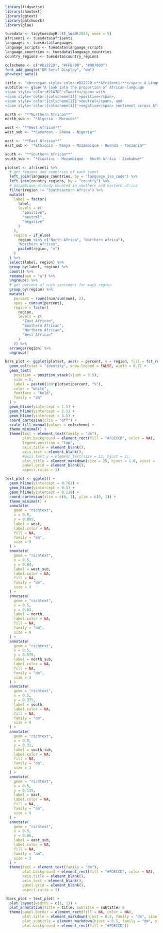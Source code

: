 ```r
library(tidyverse)
library(showtext)
library(ggtext)
library(patchwork)
library(glue)
```

``` r
tuesdata <- tidytuesdayR::tt_load(2023, week = 9)
afrisenti <- tuesdata$afrisenti
languages <- tuesdata$languages
language_scripts <- tuesdata$language_scripts
language_countries <- tuesdata$language_countries
country_regions <- tuesdata$country_regions
```

```r
colscheme <- c("#D2222D", "#FFBF00", "#007000")
font_add_google("DM Serif Display", "dm")
showtext_auto()

title <- "<br><span style='color:#D2222D'>**AfriSenti:**</span> A Linguistic Analysis"
subtitle <- glue("A look into the proportion of African-language 
<span style='color:#26A7DE'>Tweets</span> with 
<span style='color:{colscheme[3]}'>positive</span>,
<span style='color:{colscheme[2]}'>neutral</span>, and 
<span style='color:{colscheme[1]}'>negative</span> sentiment across African regions")

north <- "**Northern African**"
north_sub <- "*Algeria - Morocco*"

west <- "**West African**"
west_sub <- "*Cameroon - Ghana - Nigeria*"

east <- "**East African**"
east_sub <- "*Ethiopia - Kenya - Mozambique - Rwanda - Tanzania*"

south <- "**Southern African**"
south_sub <- "*Eswatini - Mozambique - South Africa - Zimbabwe*"
```

```r
plotset <- afrisenti %>%
  # get regions and countries of each tweet
  left_join(language_countries, by = "language_iso_code") %>%
  left_join(country_regions, by = "country") %>%
  # mozambique already counted in southern and eastern africa
  filter(region != "Southeastern Africa") %>%
  mutate(
    label = factor(
      label,
      levels = c(
        "positive",
        "neutral",
        "negative"
      )
    ), 
    region = if_else(
      region %in% c("North Africa", "Northern Africa"),
      "Northern African",
      paste0(region, "n")
    )
  ) %>%
  select(label, region) %>%
  group_by(label, region) %>%
  count() %>%
  rename(num = "n") %>%
  ungroup() %>%
  # get percent of each sentiment for each region
  group_by(region) %>%
  mutate(
    percent = round(num/sum(num), 2),
    xpos = cumsum(percent),
    region = factor(
      region,
      levels = c(
        "East African",
        "Southern African",
        "Northern African",
        "West African"
      )
    )) %>%
  arrange(region) %>%
  ungroup()
```

```r
bars_plot <- ggplot(plotset, aes(x = percent, y = region, fill = fct_rev(label))) +
  geom_col(stat = "identity", show.legend = FALSE, width = 0.7) +
  geom_text(
    position = position_stack(vjust = 0.5),
    size = 8,
    label = paste0(100*plotset$percent, "%"),
    color = "white",
    fontface = "bold",
    family = "dm"
  ) +
  geom_hline(yintercept = 1.5) +
  geom_hline(yintercept = 2.5) +
  geom_hline(yintercept = 3.5) +
  coord_cartesian(clip = "off") +
  scale_fill_manual(values = colscheme) +
  theme_minimal() +
  theme(text = element_text(family = "dm"),
        plot.background = element_rect(fill = "#FDECCD", color = NA),
        legend.position = "top",
        axis.title = element_blank(),
        axis.text = element_blank(),
        #axis.text.y = element_text(size = 12, hjust = 1),
        plot.title = element_markdown(size = 25, hjust = 1.8, vjust = -4),
        panel.grid = element_blank(),
        aspect.ratio = 1)
```

```r
text_plot <- ggplot() +
  geom_hline(yintercept = 0.761) +
  geom_hline(yintercept = 0.5) +
  geom_hline(yintercept = 0.239) +
  coord_cartesian(xlim = c(0, 1), ylim = c(0, 1)) +
  theme_minimal() +
  annotate(
    geom = "richtext",
    x = 0.5,
    y = 0.895,
    label = west,
    label.color = NA,
    fill = NA,
    family = "dm",
    size = 9
  ) +
  annotate(
    geom = "richtext",
    x = 0.5,
    y = 0.84,
    label = west_sub,
    label.color = NA,
    fill = NA,
    family = "dm",
    size = 3
  ) +
  annotate(
    geom = "richtext",
    x = 0.5,
    y = 0.63,
    label = north,
    label.color = NA,
    fill = NA,
    family = "dm",
    size = 9
  ) +
  annotate(
    geom = "richtext",
    x = 0.5,
    y = 0.575,
    label = north_sub,
    label.color = NA,
    fill = NA,
    family = "dm",
    size = 3
  ) +
  annotate(
    geom = "richtext",
    x = 0.5,
    y = 0.375,
    label = south,
    label.color = NA,
    fill = NA,
    family = "dm",
    size = 9
  ) +
  annotate(
    geom = "richtext",
    x = 0.5,
    y = 0.32,
    label = south_sub,
    label.color = NA,
    fill = NA,
    family = "dm",
    size = 3
  ) +
  annotate(
    geom = "richtext",
    x = 0.5,
    y = 0.115,
    label = east,
    label.color = NA,
    fill = NA,
    family = "dm",
    size = 9
  ) +
  annotate(
    geom = "richtext",
    x = 0.5,
    y = 0.06,
    label = east_sub,
    label.color = NA,
    fill = NA,
    family = "dm",
    size = 3
  ) +
  theme(text = element_text(family = "dm"),
        plot.background = element_rect(fill = "#FDECCD", color = NA),
        axis.title = element_blank(),
        axis.text = element_blank(),
        panel.grid = element_blank(),
        aspect.ratio = 1)
```

```r
(bars_plot + text_plot) +
  plot_layout(widths = c(1, 1)) +
  plot_annotation(title = title, subtitle = subtitle) &
  theme(panel.border = element_rect(fill = NA, color = NA),
        plot.title = element_markdown(hjust = 0.5, family = "dm", size = 26),
        plot.subtitle = element_markdown(hjust = 0.5, family = "dm", size = 9),
        plot.background = element_rect(fill = "#FDECCD"))
```

